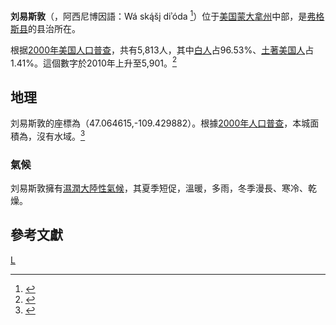 {{Infobox settlement
|official_name            = 刘易斯敦<br>Lewistown
|settlement_type          = [[城市|城市]]
|nickname                 =
|motto                    = 大泉和在世界上最純淨的飲用水之家！<br>Home Of Big Springs and the purest drinking water in the world!<ref>{{cite web |url= http://www.cityoflewistown.com/site/ |title= The City of Lewistown Montana |publisher= The City of Lewistown Montana |accessdate= October 27, 2012 |deadurl= yes |archiveurl= https://web.archive.org/web/20121027083435/http://www.cityoflewistown.com/site/ |archivedate= 2012年10月27日 }}</ref>

<!-- Images -->
|image_skyline            = LewistownMontana.jpg
|imagesize                = 250px
|image_caption            = 劉易斯敦大街
|image_flag               =
|image_seal               =

<!-- Maps -->
|image_map = Fergus_County_Montana_Incorporated_and_Unincorporated_areas_Lewistown_Highlighted.svg
|mapsize                  = 250px
|map_caption              = 刘易斯敦在蒙大拿州中的位置
|image_map1               =
|mapsize1                 =
|map_caption1             =

<!-- Location -->
|subdivision_type         = [[世界地理索引|國家]]
|subdivision_name         = [[美國|美國]]
|subdivision_type1        = [[美國州份|州]]
|subdivision_name1        = [[蒙大拿州|蒙大拿州]]
|subdivision_type2        = [[縣_(美國)|縣]]
|subdivision_name2        = [[弗格斯县_(蒙大拿州)|弗格斯县]]
|government_footnotes     =
|government_type          =
|leader_title             =
|leader_name              =
|leader_title1            =
|leader_name1             =
|established_title        =
|established_date         =

<!-- Area -->
|unit_pref                = Imperial
|area_footnotes           = <ref name ="Gazetteer files"/>
|area_magnitude           =
|area_total_km2           = 13.78
|area_land_km2            = 13.78
|area_water_km2           = 0
|area_total_sq_mi         = 5.32
|area_land_sq_mi          = 5.32
|area_water_sq_mi         = 0

<!-- Population -->
|population_as_of         = [[2010年美國人口普查|2010年]]
|population_est           = 5857
|pop_est_as_of            = 2012<ref name="2012 Pop Estimate">{{cite web|title=Population Estimates|url=http://www.census.gov/popest/data/cities/totals/2012/SUB-EST2012.html|publisher=[[United_States_Census_Bureau|United States Census Bureau]]|accessdate=2013-06-03|archive-url=https://www.webcitation.org/6HQu4Spqa?url=http://www.census.gov/popest/data/cities/totals/2012/SUB-EST2012.html|archive-date=2013-06-17|dead-url=yes}}</ref>
|population_footnotes     = <ref name ="FactFinder">{{cite web|title=American FactFinder|url=http://factfinder2.census.gov/faces/nav/jsf/pages/index.xhtml|publisher=[[United_States_Census_Bureau|United States Census Bureau]]|accessdate=2012-12-18|archive-date=2012-02-17|archive-url=https://www.webcitation.org/65WtHj6J5?url=http://factfinder2.census.gov/faces/nav/jsf/pages/index.xhtml|dead-url=no}}</ref>
|population_total         = 5901
|population_density_km2   = 428.3
|population_density_sq_mi = 1109.2

<!-- General information -->
|timezone                 = [[北美山區時區|北美山區時區]]
|utc_offset               = -7
|timezone_DST             = 北美山區時區
|utc_offset_DST           = -6
|elevation_footnotes      =
|elevation_m              = 1204
|elevation_ft             = 3950
|coordinates_display      = inline,title
|coordinates_type         = region:US_type:city
|latd = 47 |latm = 3 |lats = 53 |latNS = N
|longd = 109 |longm = 25 |longs = 48 |longEW = W

<!-- Area/postal codes & others -->
|postal_code_type         = [[美國郵政編碼|ZIP代碼]]
|postal_code              = 59457
|area_code                = 406
|blank_name               = [[聯邦信息處理標準|FIPS代碼]]
|blank_info               = 30-43375
|blank1_name              = [[地名信息系統|GNIS代碼]]
|blank1_info              = 0798996
|website                  = [http://www.cityoflewistown.com/site/ http://www.cityoflewistown.com/site/]
|footnotes                =
}}

'''刘易斯敦'''（{{lang en|'''Lewistown'''}}，阿西尼博因語：Wá ską́šį diʾóda <ref>{{Cite web
| title = AISRI Dictionary Database Search--prototype version. Assiniboine. "Montana"
| accessdate = 2012-05-26
| url = http://zia.aisri.indiana.edu/~dictsearch/cgi-bin/testengltoxsrchNP.pl?host=zia&pass=&hasfont=0&srchlang=English&srchstring=montana&database=assin&srchtype=AND&sortlang=English&sndformat=ra&maxhits=200&find=Run_Search
| archive-date = 2016-03-03
| archive-url = https://web.archive.org/web/20160303231906/http://zia.aisri.indiana.edu/~dictsearch/cgi-bin/testengltoxsrchNP.pl?host=zia&pass=&hasfont=0&srchlang=English&srchstring=montana&database=assin&srchtype=AND&sortlang=English&sndformat=ra&maxhits=200&find=Run_Search
| dead-url = no
}}</ref>）位于[[美国|美国]][[蒙大拿州|蒙大拿州]]中部，是[[弗格斯县_(蒙大拿州)|弗格斯县]]的县治所在。{{GR|6}}

根据[[2000年美国人口普查|2000年美国人口普查]]，共有5,813人，其中[[白人|白人]]占96.53%、[[土著美国人|土著美国人]]占1.41%。{{GR|2}}這個數字於2010年上升至5,901。<ref>{{Cite web |url=http://factfinder2.census.gov/ |title=2010 census factfinder2 |accessdate=2013-07-31 |archive-date=2013-09-11 |archive-url=https://web.archive.org/web/20130911234518/http://factfinder2.census.gov/ |dead-url=no }}</ref>

==地理==
刘易斯敦的座標為{{Coord|47|3|53|N|109|25|48|W|type:city}}（47.064615,-109.429882）。{{GR|1}}根據[[美國2000年人口普查|2000年人口普查]]，本城面積為{{convert|5.32|sqmi|sqkm|2}}，沒有水域。<ref name ="Gazetteer files">{{cite web|title=US Gazetteer files 2010|url=http://www.census.gov/geo/www/gazetteer/files/Gaz_places_national.txt|publisher=[[United_States_Census_Bureau|United States Census Bureau]]|accessdate=2012-12-18|archive-url=https://www.webcitation.org/699nOulzi?url=http://www.census.gov/geo/www/gazetteer/files/Gaz_places_national.txt|archive-date=2012-07-14|dead-url=yes}}</ref>

===氣候===
刘易斯敦擁有[[濕潤大陸性氣候|濕潤大陸性氣候]]，其夏季短促，溫暖，多雨，冬季漫長、寒冷、乾燥。

{{Weather box |imperial first = Y
|location = 刘易斯敦
|single line = Y
|Jan record high F = 73
|Feb record high F = 70
|Mar record high F = 88
|Apr record high F = 89
|May record high F = 98
|Jun record high F = 105
|Jul record high F = 105
|Aug record high F = 103
|Sep record high F = 99
|Oct record high F = 92
|Nov record high F = 81
|Dec record high F = 74
|year record high F= 105
|Jan high F = 31.9
|Feb high F = 36.3
|Mar high F = 42.9
|Apr high F = 53.2
|May high F = 62.6
|Jun high F = 71.5
|Jul high F = 79.5
|Aug high F = 79.9
|Sep high F = 68.7
|Oct high F = 57.3
|Nov high F = 42.0
|Dec high F = 34.2
|Jan mean F = 21.3
|Feb mean F = 25.5
|Mar mean F = 32.1
|Apr mean F = 41.2
|May mean F = 50.1
|Jun mean F = 58.2
|Jul mean F = 64.5
|Aug mean F = 64.6
|Sep mean F = 54.6
|Oct mean F = 44.2
|Nov mean F = 31.1
|Dec mean F = 23.4
|Jan low F = 10.6
|Feb low F = 14.7
|Mar low F = 21.3
|Apr low F = 29.2
|May low F = 37.6
|Jun low F = 44.9
|Jul low F = 49.5
|Aug low F = 49.2
|Sep low F = 40.4
|Oct low F = 31.1
|Nov low F = 20.1
|Dec low F = 12.6
|Jan record low F = −46
|Feb record low F = −42
|Mar record low F = −28
|Apr record low F = −17
|May record low F = 11
|Jun record low F = 21
|Jul record low F = 27
|Aug record low F = 27
|Sep record low F = 6
|Oct record low F = −10
|Nov record low F = −30
|Dec record low F = −42
|year record low F= −46
|Jan precipitation inch = 0.89
|Feb precipitation inch = 0.57
|Mar precipitation inch = 1.16
|Apr precipitation inch = 1.38
|May precipitation inch = 2.92
|Jun precipitation inch = 2.93
|Jul precipitation inch = 2.10
|Aug precipitation inch = 1.89
|Sep precipitation inch = 1.38
|Oct precipitation inch = 1.06
|Nov precipitation inch = 0.74
|Dec precipitation inch = 0.83
|source 1= NOAA (normals, 1971–2000) <ref name=NCDC>{{Cite web |url=http://cdo.ncdc.noaa.gov/climatenormals/clim81/MTnorm.pdf |title=Climatography of the United States NO.81 |publisher=[[National_Oceanic_and_Atmospheric_Administration|National Oceanic and Atmospheric Administration]] |accessdate=January 15, 2011 |deadurl=yes |archiveurl=https://web.archive.org/web/20140715211333/http://cdo.ncdc.noaa.gov/climatenormals/clim81/MTnorm.pdf |archivedate=2014年7月15日 }}</ref>
|source 2= The Weather Channel (Records) <ref name=WC>{{Cite web |url=http://www.weather.com/outlook/travel/businesstraveler/wxclimatology/monthly/USMT0201 |title=Monthly Averages for Lewistown, MT |publisher=[[The_Weather_Channel|The Weather Channel]] |accessdate=January 15, 2011 |archive-url=https://web.archive.org/web/20121023081025/http://www.weather.com/outlook/travel/businesstraveler/wxclimatology/monthly/USMT0201 |archive-date=2012-10-23 |dead-url=yes }}</ref>
|date=April 2011}}

==參考文獻==
{{reflist|2}}

[[Category:蒙大拿州城市|L]]
